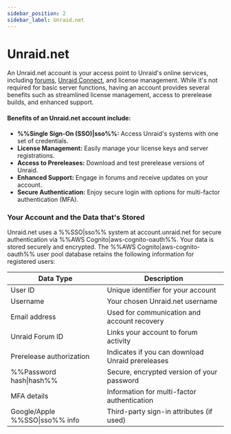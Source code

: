 ```yaml
---
sidebar_position: 2
sidebar_label: Unraid.net
---
```


# Unraid.net

An Unraid.net account is your access point to Unraid's online services, including [forums](https://forums.unraid.net/), [Unraid Connect](../../unraid-connect/overview-and-setup.mdx), and license management. While it's not required for basic server functions, having an account provides several benefits such as streamlined license management, access to prerelease builds, and enhanced support.

#### Benefits of an Unraid.net account include:

- **%%Single Sign-On (SSO)|sso%%:** Access Unraid's systems with one set of credentials.
- **License Management:** Easily manage your license keys and server registrations.
- **Access to Prereleases:** Download and test prerelease versions of Unraid.
- **Enhanced Support:** Engage in forums and receive updates on your account.
- **Secure Authentication:** Enjoy secure login with options for multi-factor authentication (MFA).

### Your Account and the Data that's Stored

Unraid.net uses a %%SSO|sso%% system at account.unraid.net for secure authentication via %%AWS Cognito|aws-cognito-oauth%%. Your data is stored securely and encrypted. The %%AWS Cognito|aws-cognito-oauth%% user pool database retains the following information for registered users:

| Data Type                      | Description                                      |
| ------------------------------ | ------------------------------------------------ |
| User ID                        | Unique identifier for your account               |
| Username                       | Your chosen Unraid.net username                  |
| Email address                  | Used for communication and account recovery      |
| Unraid Forum ID                | Links your account to forum activity             |
| Prerelease authorization       | Indicates if you can download Unraid prereleases |
| %%Password hash\|hash%%        | Secure, encrypted version of your password       |
| MFA details                    | Information for multi-factor authentication      |
| Google/Apple %%SSO\|sso%% info | Third-party sign-in attributes (if used)         |
